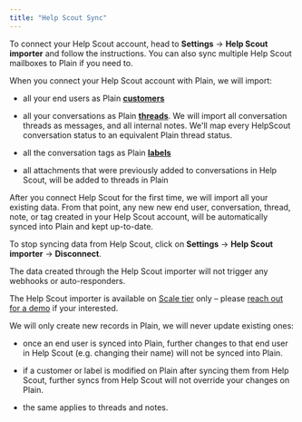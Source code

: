 ```yaml
---
title: "Help Scout Sync"
---
```


To connect your Help Scout account, head to **Settings** → **Help Scout importer** and follow the instructions.
You can also sync multiple Help Scout mailboxes to Plain if you need to.

When you connect your Help Scout account with Plain, we will import:

* all your end users as Plain [**customers**](/api-reference/graphql/customers)

* all your conversations as Plain [**threads**](/api-reference/graphql/threads). We will import all conversation threads as messages, and all internal notes. We'll map every HelpScout conversation status to an equivalent Plain thread status.

* all the conversation tags as Plain [**labels**](/api-reference/graphql/labels)

* all attachments that were previously added to conversations in Help Scout, will be added to threads in Plain

After you connect Help Scout for the first time, we will import all your existing data.
From that point, any new new end user, conversation, thread, note, or tag created in your
Help Scout account, will be automatically synced into Plain and kept up-to-date.

To stop syncing data from Help Scout, click on **Settings** → **Help Scout importer** → **Disconnect**.

<Info>
  The data created through the Help Scout importer will not trigger any webhooks or auto-responders.
</Info>

The Help Scout importer is available on [Scale tier](https://www.plain.com/pricing) only – please [reach out for a demo](https://38j36lhg2hq.typeform.com/to/zRvsFJPO) if your interested.

<Note>
  We will only create new records in Plain, we will never update existing ones:

  * once an end user is synced into Plain, further changes to that end user in Help Scout (e.g. changing their name) will not be synced into Plain.

  * if a customer or label is modified on Plain after syncing them from Help Scout, further syncs from Help Scout will not override your changes on Plain.

  * the same applies to threads and notes.
</Note>